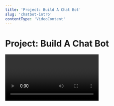 ```yaml
---
title: 'Project: Build A Chat Bot'
slug: 'chatbot-intro'
contentType: 'VideoContent'
---
```


# Project: Build A Chat Bot

<Video videoId="52ScFnOeuZ0" alt="Project - Build a Chatbot" preview />

## Check Your Understanding

What are three real-life examples of the ways chat bots are being used?

<Solution>

Chat bots can fill roles in many different industries including:

- **Support:** Providing customer service on an online shopping site
- **Medicine:** Offering companionship and memory reinforcement for dementia patients
- **Entertainment:** Allowing people to talk to virtual versions of their favorite superheroes and
  television characters

</Solution>
